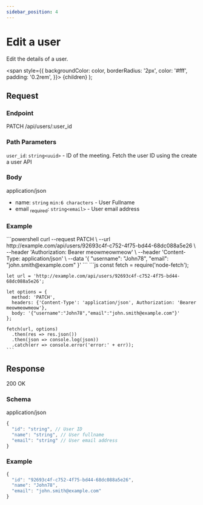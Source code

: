 ```yaml
---
sidebar_position: 4
---
```


# Edit a user

Edit the details of a user.

  <span
    style={{
      backgroundColor: color,
      borderRadius: '2px',
      color: '#fff',
      padding: '0.2rem',
    }}>
    {children}
  </span>
);

## Request

### Endpoint

<Highlight color="#fca130">PATCH</Highlight> /api/users/:user_id

### Path Parameters

`user_id`: `string<uuid>` - ID of the meeting. Fetch the user ID using the create a user API

### Body
application/json

- name: `string` `min:6 characters` - User Fullname
- email <sub>required</sub>: `string<email>` - User email address


### Example

<Tabs>
  <TabItem value="cURL" label="cURL" default>
    ```powershell
    curl --request PATCH \
  --url http://example.com/api/users/92693c4f-c752-4f75-bd44-68dc088a5e26 \
  --header 'Authorization: Bearer meowmeowmeow' \
  --header 'Content-Type: application/json' \
  --data '{
    "username": "John78",
    "email": "john.smith@example.com"
  }'
    ```
  </TabItem>
  <TabItem value="Node.js" label="Node.js">
    ```js
    const fetch = require('node-fetch');

    let url = 'http://example.com/api/users/92693c4f-c752-4f75-bd44-68dc088a5e26';

    let options = {
      method: 'PATCH',
      headers: {'Content-Type': 'application/json', Authorization: 'Bearer meowmeowmeow'},
      body: '{"username":"John78","email":"john.smith@example.com"}'
    };

    fetch(url, options)
      .then(res => res.json())
      .then(json => console.log(json))
      .catch(err => console.error('error:' + err));
    ```
  </TabItem>
</Tabs>

## Response
<Highlight color="#49cc90">200</Highlight> OK

### Schema
application/json
```js
{
  "id": "string", // User ID
  "name": "string", // User fullname
  "email": "string" // User email address
}
```

### Example

```js
{
  "id": "92693c4f-c752-4f75-bd44-68dc088a5e26",
  "name": "John78",
  "email": "john.smith@example.com"
}
```